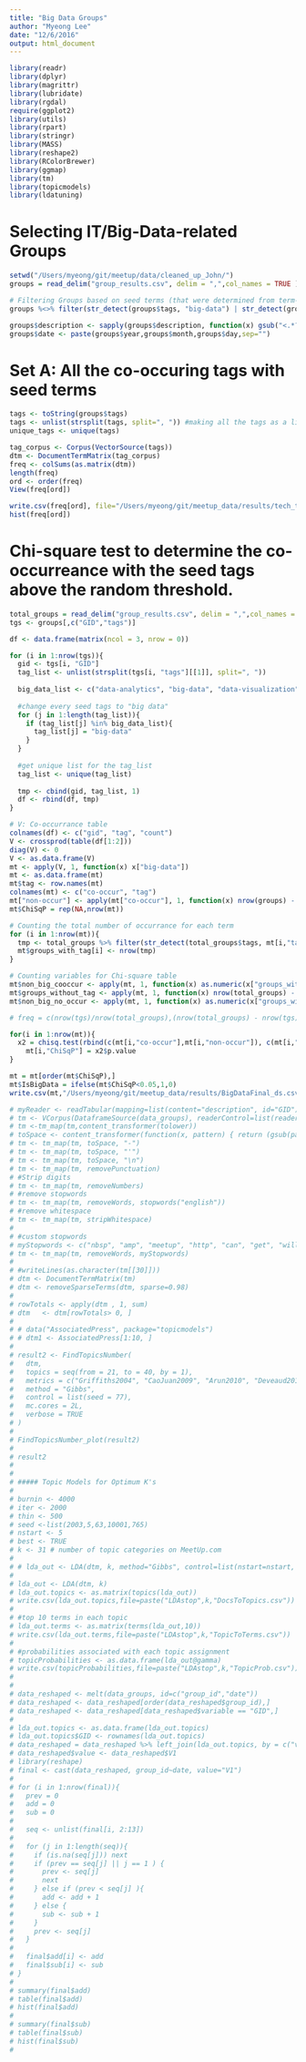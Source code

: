 ```yaml
---
title: "Big Data Groups"
author: "Myeong Lee"
date: "12/6/2016"
output: html_document
---
```


```r
library(readr)
library(dplyr)
library(magrittr)
library(lubridate)
library(rgdal)
require(ggplot2)
library(utils)
library(rpart)
library(stringr)
library(MASS)
library(reshape2)
library(RColorBrewer)
library(ggmap)
library(tm)
library(topicmodels)
library(ldatuning)
```



# Selecting IT/Big-Data-related Groups
```r
setwd("/Users/myeong/git/meetup/data/cleaned_up_John/")
groups = read_delim("group_results.csv", delim = ",",col_names = TRUE ) 

# Filtering Groups based on seed terms (that were determined from term-frequency rankings)
groups %<>% filter(str_detect(groups$tags, "big-data") | str_detect(groups$tags, "data-analytics") | str_detect(groups$tags, "big-data-analytics") | str_detect(groups$tags, "data-science") | str_detect(groups$tags, "data-visualization") | str_detect(groups$tags, "nosql") | str_detect(groups$tags, "machine-learning") | str_detect(groups$tags, "predictive-analytics") | str_detect(groups$tags, "datamanagement")| str_detect(groups$tags, "mapreduce"))

groups$description <- sapply(groups$description, function(x) gsub("<.*?>", "", x))
groups$date <- paste(groups$year,groups$month,groups$day,sep="")

```


# Set A: All the co-occuring tags with seed terms
```r
tags <- toString(groups$tags)
tags <- unlist(strsplit(tags, split=", ")) #making all the tags as a list
unique_tags <- unique(tags)

tag_corpus <- Corpus(VectorSource(tags))
dtm <- DocumentTermMatrix(tag_corpus)   
freq <- colSums(as.matrix(dtm))   
length(freq)
ord <- order(freq) 
View(freq[ord])

write.csv(freq[ord], file="/Users/myeong/git/meetup_data/results/tech_term_freq.csv")
hist(freq[ord])

```


# Chi-square test to determine the co-occurreance with the seed tags above the random threshold.
```r
total_groups = read_delim("group_results.csv", delim = ",",col_names = TRUE ) 
tgs <- groups[,c("GID","tags")]

df <- data.frame(matrix(ncol = 3, nrow = 0)) 

for (i in 1:nrow(tgs)){
  gid <- tgs[i, "GID"]
  tag_list <- unlist(strsplit(tgs[i, "tags"][[1]], split=", "))
  
  big_data_list <- c("data-analytics", "big-data", "data-visualization", "big-data-analytics", "machine-learning", "data-science", "predictive-analytics", "datamanagement","mapreduce", "nosql")
  
  #change every seed tags to "big data"
  for (j in 1:length(tag_list)){
    if (tag_list[j] %in% big_data_list){
      tag_list[j] = "big-data"
    }
  }
  
  #get unique list for the tag_list
  tag_list <- unique(tag_list)
    
  tmp <- cbind(gid, tag_list, 1)
  df <- rbind(df, tmp)
}

# V: Co-occurrance table
colnames(df) <- c("gid", "tag", "count")
V <- crossprod(table(df[1:2]))
diag(V) <- 0
V <- as.data.frame(V)
mt <- apply(V, 1, function(x) x["big-data"])
mt <- as.data.frame(mt)
mt$tag <- row.names(mt)
colnames(mt) <- c("co-occur", "tag")
mt["non-occur"] <- apply(mt["co-occur"], 1, function(x) nrow(groups) - x)
mt$ChiSqP = rep(NA,nrow(mt))

# Counting the total number of occurrance for each term
for (i in 1:nrow(mt)){
  tmp <- total_groups %>% filter(str_detect(total_groups$tags, mt[i,"tag"]))
  mt$groups_with_tag[i] <- nrow(tmp)
}

# Counting variables for Chi-square table
mt$non_big_cooccur <- apply(mt, 1, function(x) as.numeric(x["groups_with_tag"]) - as.numeric( x["co-occur"]))
mt$groups_without_tag <- apply(mt, 1, function(x) nrow(total_groups) - as.numeric( x["groups_with_tag"]))
mt$non_big_no_occur <- apply(mt, 1, function(x) as.numeric(x["groups_without_tag"]) - as.numeric( x["non-occur"]))

# freq = c(nrow(tgs)/nrow(total_groups),(nrow(total_groups) - nrow(tgs))/nrow(total_groups))

for(i in 1:nrow(mt)){
  x2 = chisq.test(rbind(c(mt[i,"co-occur"],mt[i,"non-occur"]), c(mt[i,"non_big_cooccur"],mt[i,"non_big_no_occur"])))
	mt[i,"ChiSqP"] = x2$p.value
}

mt = mt[order(mt$ChiSqP),]
mt$IsBigData = ifelse(mt$ChiSqP<0.05,1,0)
write.csv(mt,"/Users/myeong/git/meetup_data/results/BigDataFinal_ds.csv",row.names=F,na="")
```




```r
# myReader <- readTabular(mapping=list(content="description", id="GID"))
# tm <- VCorpus(DataframeSource(data_groups), readerControl=list(reader=myReader))
# tm <-tm_map(tm,content_transformer(tolower))
# toSpace <- content_transformer(function(x, pattern) { return (gsub(pattern, " ", x))})
# tm <- tm_map(tm, toSpace, "-")
# tm <- tm_map(tm, toSpace, "'")
# tm <- tm_map(tm, toSpace, "\n")
# tm <- tm_map(tm, removePunctuation)
# #Strip digits
# tm <- tm_map(tm, removeNumbers)
# #remove stopwords
# tm <- tm_map(tm, removeWords, stopwords("english"))
# #remove whitespace
# tm <- tm_map(tm, stripWhitespace)
# 
# #custom stopwords
# myStopwords <- c("nbsp", "amp", "meetup", "http", "can", "get", "will", "join", "like", "group", "event", "events", "people", "new")
# tm <- tm_map(tm, removeWords, myStopwords)
# 
# #writeLines(as.character(tm[[30]]))
# dtm <- DocumentTermMatrix(tm)
# dtm <- removeSparseTerms(dtm, sparse=0.98)
# 
# rowTotals <- apply(dtm , 1, sum)
# dtm   <- dtm[rowTotals> 0, ] 
# 
# # data("AssociatedPress", package="topicmodels")
# # dtm1 <- AssociatedPress[1:10, ]
# 
# result2 <- FindTopicsNumber(
#   dtm,
#   topics = seq(from = 21, to = 40, by = 1),
#   metrics = c("Griffiths2004", "CaoJuan2009", "Arun2010", "Deveaud2014"),
#   method = "Gibbs",
#   control = list(seed = 77),
#   mc.cores = 2L,
#   verbose = TRUE
# )
# 
# FindTopicsNumber_plot(result2)
# 
# result2
# 
# 
# ##### Topic Models for Optimum K's
# 
# burnin <- 4000
# iter <- 2000
# thin <- 500
# seed <-list(2003,5,63,10001,765)
# nstart <- 5
# best <- TRUE
# k <- 31 # number of topic categories on MeetUp.com
# 
# # lda_out <- LDA(dtm, k, method="Gibbs", control=list(nstart=nstart, seed = seed, best=best, burnin = burnin, iter = iter, thin=thin))
# 
# lda_out <- LDA(dtm, k)
# lda_out.topics <- as.matrix(topics(lda_out))
# write.csv(lda_out.topics,file=paste("LDAstop",k,"DocsToTopics.csv"))
# 
# #top 10 terms in each topic
# lda_out.terms <- as.matrix(terms(lda_out,10))
# write.csv(lda_out.terms,file=paste("LDAstop",k,"TopicToTerms.csv"))
# 
# #probabilities associated with each topic assignment
# topicProbabilities <- as.data.frame(lda_out@gamma)
# write.csv(topicProbabilities,file=paste("LDAstop",k,"TopicProb.csv"))
# 
# 
# data_reshaped <- melt(data_groups, id=c("group_id","date"))
# data_reshaped <- data_reshaped[order(data_reshaped$group_id),] 
# data_reshaped <- data_reshaped[data_reshaped$variable == "GID",] 
# 
# lda_out.topics <- as.data.frame(lda_out.topics)
# lda_out.topics$GID <- rownames(lda_out.topics)
# data_reshaped = data_reshaped %>% left_join(lda_out.topics, by = c("value" = "GID"))
# data_reshaped$value <- data_reshaped$V1
# library(reshape)
# final <- cast(data_reshaped, group_id~date, value="V1")
# 
# for (i in 1:nrow(final)){
#   prev = 0
#   add = 0
#   sub = 0
#   
#   seq <- unlist(final[i, 2:13])
#     
#   for (j in 1:length(seq)){
#     if (is.na(seq[j])) next
#     if (prev == seq[j] || j == 1 ) {
#       prev <- seq[j]
#       next
#     } else if (prev < seq[j] ){
#       add <- add + 1
#     } else {
#       sub <- sub + 1
#     }
#     prev <- seq[j]
#   }
#   
#   final$add[i] <- add
#   final$sub[i] <- sub
# }
# 
# summary(final$add)
# table(final$add)
# hist(final$add)
# 
# summary(final$sub)
# table(final$sub)
# hist(final$sub)
# 

```


